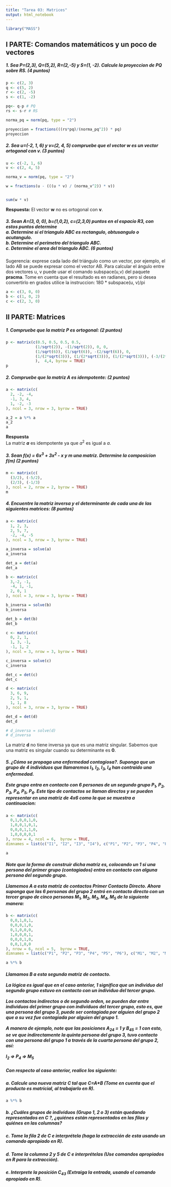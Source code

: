 ```yaml
---
title: "Tarea 03: Matrices"
output: html_notebook
---
```


```r
library("MASS")
```

## I PARTE: Comandos matemáticos y un poco de vectores
##### 1. Sea P=(2,3), Q=(5,2), R=(2,-5) y S=(1, -2). Calcule la proyeccion de PQ sobre RS. (4 puntos)
```r
p <- c(2, 3)
q <- c(5, 2)
r <- c(2, -5) 
s <- c(1, -2)

pq<- q-p # PQ
rs <- s-r # RS

norma_pq = norm(pq, type = "2")

proyeccion = fractions(((rs*pq)/(norma_pq^2)) * pq)
proyeccion
```

##### 2. Sea u=(-2, 1, 6) y v=(2, 4, 5) compruebe que el vector w es un vector ortogonal con v. (3 puntos)
```r
u <- c(-2, 1, 6)
v <- c(2, 4, 5)

norma_v = norm(pq, type = "2")

w = fractions(u - (((u * v) / (norma_v^2)) * v))


sum(w * v)

```
**Respuesta: **
El vector **w** no es ortogonal con **v**.

##### 3. Sean A=(3, 0, 0), b=(1,0,2), c=(2,3,0) puntos en el espacio R3, con estos puntos determine <br> a. Determine si el triangulo ABC es rectangulo, obtusangulo o acutangulo. <br> b. Determine el perimetro del triangulo ABC. <br> c. Determine el area del triangulo ABC. (6 puntos)

Sugerencia: exprese cada lado del triángulo como un vector, por ejemplo, el lado AB se puede expresar como el vector AB. Para calcular el ángulo entre dos vectores u, v puede usar el comando subspace(u,v) del paquete **pracma**. Tome en cuenta que el resultado es en radianes, pero si desea convertirlo en grados utilice la instruccion: 180 * subspace(u, v)/pi

```r
a <- c(3, 0, 0)
b <- c(1, 0, 2)
c <- c(2, 3, 0)

```
## II PARTE: Matrices

##### 1. Compruebe que la matriz P es ortogonal: (2 puntos)
```r
p <- matrix(c(0.5, 0.5, 0.5, 0.5, 
             (1/sqrt(2)), -(1/sqrt(2)), 0, 0,
             (1/sqrt(6)), (1/sqrt(6)), -(2/sqrt(6)), 0,
             (1/(2*sqrt(3))), (1/(2*sqrt(3))), (1/(2*sqrt(3))), (-3/(2*sqrt(3)))
             ),  4,4, byrow = TRUE)
p
```

##### 2. Compruebe que la matriz A es idempotente: (2 puntos)
```r
a <- matrix(c(
  2, -2, -4,
  -1, 3, 4,
  1, -2, -3
), ncol = 3, nrow = 3, byrow = TRUE)

a_2 = a %*% a
a_2
a
```
**Respuesta** <br>
La matriz **$a$** es idempotente ya que $a^{2}$ es igual a $a$.


##### 3. Sean **f($x$) = 6$x^{3}$ + 3$x^{2}$ - $x$** y $m$ una matriz. Determine la composicion f($m$) (2 puntos)
```r
m <- matrix(c(
  (3/2), (-5/2),
  (2/3), (-1/3)
), ncol = 2, nrow = 2, byrow = TRUE)
m
```

##### 4. Encuentre la matriz inversa y el determinante de cada una de las siguientes matrices: (8 puntos)
```r
a <- matrix(c(
  1, 2, 3,
  2, 5, 7,
  -2, -4, -5
), ncol = 3, nrow = 3, byrow = TRUE)

a_inversa = solve(a)
a_inversa

det_a = det(a)
det_a
```

```r
b <- matrix(c(
  3,-2, -1,
  -4, 1, -1,
  2, 0, 1
), ncol = 3, nrow = 3, byrow = TRUE)

b_inversa = solve(b)
b_inversa

det_b = det(b)
det_b
```

```r
c <- matrix(c(
  0, 2, 1,
  1, 3, -1,
  -1, 1, 2
), ncol = 3, nrow = 3, byrow = TRUE)

c_inversa = solve(c)
c_inversa

det_c = det(c)
det_c
```

```r
d <- matrix(c(
  3, 6, 9,
  2, 5, 1,
  1, 1, 8
), ncol = 3, nrow = 3, byrow = TRUE)

det_d = det(d)
det_d

# d_inversa = solve(d)
# d_inversa
```
La matriz **d** no tiene inversa ya que es una matriz singular. Sabemos que una matriz es singular cuando su determinante es **0**.

##### 5. ¿Cómo se propaga una enfermedad contagiosa?. Suponga que un grupo de 4 individuos que llamaremos $I_{1}$, $I_{2}$, $I_{3}$, $I_{4}$ han contraido una enfermedad. <br><br> Este grupo entra en contacto con 6 personas de un segundo grupo $P_{1}$, $P_{2}$, $P_{3}$, $P_{4}$, $P_{5}$, $P_{6}$. Este tipo de contactos se llaman directos y se pueden representar en una matriz de 4x6 como la que se muestra a continuacion:

```r
a <- matrix(c(
  0,1,0,0,1,0,
  1,0,0,1,0,1,
  0,0,0,1,1,0,
  1,0,0,0,0,1
), nrow = 4, ncol = 6,  byrow = TRUE,
dimnames = list(c("I1", "I2", "I3", "I4"), c("P1", "P2", "P3", "P4", "P5", "P6")))

a
```
##### Note que la forma de construir dicha matriz es, colocando un **1** si una persona del primer grupo (contagiados) entra en contacto con alguna persona del segundo grupo. <br> <br> Llamemos A a esta matriz de contactos Primer Contacto Directo. Ahora suponga que las 6 personas del grupo 2 entró en contacto directo con un tercer grupo de cinco personas $M_{1}$, $M_{2}$, $M_{3}$, $M_{4}$, $M_{5}$ de la siguiente manera:

```r
b <- matrix(c(
  0,0,1,0,1,
  0,0,0,1,0,
  0,1,0,0,0,
  1,0,0,0,1,
  0,0,0,1,0,
  0,0,1,0,0
), nrow = 6, ncol = 5,  byrow = TRUE,
dimnames = list(c("P1", "P2", "P3", "P4", "P5", "P6"), c("M1", "M2", "M3", "M4", "M5")))

```

```r
a %*% b

```

##### Llamamos B a esta segunda matriz de contacto. <br> <br> La lógica es igual que en el caso anterior, 1 significa que un individuo del segundo grupo estuvo en contacto con un individuo del tercer grupo. <br> <br>Los contactos indirectos o de segundo orden, se pueden dar entre individuos del primer grupo con individuos del tercer grupo, esto es, que una persona del grupo 3, puede ser contagiada por alguien del grupo 2 que a su vez fue contagiada por alguien del grupo 1. <br> <br> A manera de ejemplo, note que las posiciones **$A_{24}$ = 1** y **$B_{45}$ = 1** con esto, se ve que indirectamente la quinta persona del grupo 3, tuvo contacto con una persona del grupo 1 a través de la cuarta persona del grupo 2, así: <br> <br> **$I_{2}$** => **$P_{4}$** => **$M_{5}$** 

##### Con respecto al caso anterior, realice los siguiente:
##### a. Calcule una nueva matriz C tal que C=A*B  (Tome en cuenta que el producto es matricial, al trabajarlo en R). 
```r
a %*% b
```
##### b. ¿Cuáles grupos de individuos (Grupo 1, 2 o 3) están quedando representados en C ?, ¿quiénes están representados en las filas y quiénes en las columnas?
##### c. Tome la fila 2 de C e interprétela (haga la extracción de esta usando un comando apropiado en R).
##### d. Tome la columna 2 y 5 de C e interprételas (Use comandos apropiados en R para la extracción).
##### e. Interprete la posición $C_{43}$ (Extraiga la entrada, usando el comando apropiado en R).

